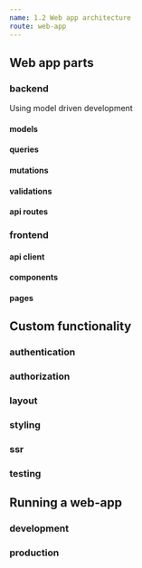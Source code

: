 ```yaml
---
name: 1.2 Web app architecture
route: web-app
---
```


## Web app parts

### backend
Using model driven development

#### models

#### queries

#### mutations

#### validations

#### api routes

### frontend

#### api client

#### components

#### pages


## Custom functionality

### authentication

### authorization

### layout

### styling

### ssr

### testing

## Running a web-app

### development

### production

